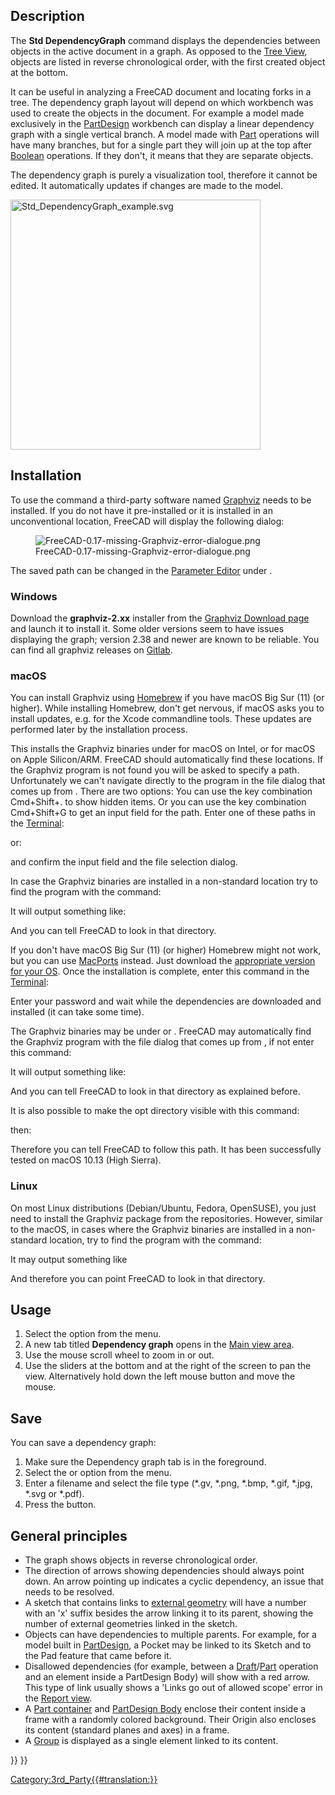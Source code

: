 <languages/>
<translate>

<!--T:39-->
{{Docnav
|[[Std_SceneInspector|SceneInspector]]
|[[Std_ExportDependencyGraph|ExportDependencyGraph]]
|[[Std_Tools_Menu|Std Tools Menu]]
|IconL=Std_SceneInspector.svg
|IconR=
|IconC=Freecad.svg
}}

<!--T:1-->
{{GuiCommand
|Name=Std DependencyGraph
|MenuLocation=Tools → Dependency graph...
|Workbenches=All
|SeeAlso=[[Std_ExportDependencyGraph|Std ExportDependencyGraph]]
}}

== Description == <!--T:6-->

<!--T:7-->
The '''Std DependencyGraph''' command displays the dependencies between objects in the active document in a graph. As opposed to the [[Tree_View|Tree View]], objects are listed in reverse chronological order, with the first created object at the bottom.

<!--T:18-->
It can be useful in analyzing a FreeCAD document and locating forks in a tree. The dependency graph layout will depend on which workbench was used to create the objects in the document. For example a model made exclusively in the [[PartDesign_Workbench|PartDesign]] workbench can display a linear dependency graph with a single vertical branch. A model made with [[Part_Workbench|Part]] operations will have many branches, but for a single part they will join up at the top after [[Part_Boolean|Boolean]] operations. If they don't, it means that they are separate objects.

<!--T:19-->
The dependency graph is purely a visualization tool, therefore it cannot be edited. It automatically updates if changes are made to the model.

</translate>
[[Image:Std_DependencyGraph_example.svg|400px]]
<translate>
<!--T:8-->
{{Caption|Example of a dependency graph with a PartDesign body on the left and an object created with Part operations on the right}}

==Installation== <!--T:32--> 

<!--T:9-->
To use the command a third-party software named [https://graphviz.org/ Graphviz] needs to be installed. If you do not have it pre-installed or it is installed in an unconventional location, FreeCAD will display the following dialog:

<!--T:30-->
[[File:FreeCAD-0.17-missing-Graphviz-error-dialogue.png]]

<!--T:50-->
The saved path can be changed in the [[Std_DlgParameter|Parameter Editor]] under {{MenuCommand|BaseApp → Preferences → Paths → Graphviz}}.

===Windows=== <!--T:33--> 

<!--T:15-->
Download the '''graphviz-2.xx''' installer from the [https://graphviz.org/download/#windows Graphviz Download page] and launch it to install it. Some older versions seem to have issues displaying the graph; version 2.38 and newer are known to be reliable. You can find all graphviz releases on [https://gitlab.com/graphviz/graphviz/-/releases Gitlab].

===macOS=== <!--T:34--> 

<!--T:11-->
You can install Graphviz using [https://brew.sh/ Homebrew] if you have macOS Big Sur (11) (or higher). While installing Homebrew, don't get nervous, if macOS asks you to install updates, e.g. for the Xcode commandline tools. These updates are performed later by the installation process.

</translate>
{{Code|lang=text|code=
brew install graphviz
}}
<translate>

<!--T:12-->
This installs the Graphviz binaries under {{FileName|/usr/local/bin}} for macOS on Intel, or {{FileName|/opt/homebrew}} for macOS on Apple Silicon/ARM. FreeCAD should automatically find these locations. If the Graphviz program is not found you will be asked to specify a path. Unfortunately we can't navigate directly to the program in the file dialog that comes up from {{MenuCommand|Tools → Dependency graph...}}. There are two options: You can use the key combination Cmd+Shift+. to show hidden items. Or you can use the key combination Cmd+Shift+G to get an input field for the path. Enter one of these paths in the [https://en.wikipedia.org/wiki/Terminal_(macOS) Terminal]:

</translate>
{{Code|lang=text|code=
/usr/local/bin
}}
<translate>

<!--T:41-->
or:

</translate>
{{Code|lang=text|code=
/opt/homebrew/bin
}}
<translate>

<!--T:13-->
and confirm the input field and the file selection dialog.

<!--T:21-->
In case the Graphviz binaries are installed in a non-standard location try to find the program with the command:

</translate>
{{Code|lang=text|code=
type dot
}}
<translate>

<!--T:22-->
It will output something like: 

</translate>
{{Code|lang=text|code=
dot is /usr/local/bin/dot
}}
<translate>

<!--T:23-->
And you can tell FreeCAD to look in that directory.

<!--T:42-->
If you don't have macOS Big Sur (11) (or higher) Homebrew might not work, but you can use [https://www.macports.org/index.php MacPorts] instead. Just download the [https://www.macports.org/install.php appropriate version for your OS]. Once the installation is complete, enter this command in the [https://en.wikipedia.org/wiki/Terminal_(macOS) Terminal]:

</translate>
{{Code|lang=text|code=
sudo port install graphviz
}}
<translate>

<!--T:43-->
Enter your password and wait while the dependencies are downloaded and installed (it can take some time).

<!--T:44-->
The Graphviz binaries may be under {{FileName|/usr/local/bin}} or {{FileName|/opt/local/bin/dot}}. FreeCAD may automatically find the Graphviz program with the file dialog that comes up from {{MenuCommand|Tools → Dependency graph...}}, if not enter this command:

</translate>
{{Code|lang=text|code=
type dot
}}
<translate>

<!--T:45-->
It will output something like:

</translate>
{{Code|lang=text|code=
dot is /opt/local/bin/dot
}}
<translate>

<!--T:46-->
And you can tell FreeCAD to look in that directory as explained before.

<!--T:47-->
It is also possible to make the opt directory visible with this command:

</translate>
{{Code|lang=text|code=
defaults write com.apple.finder AppleShowAllFiles YES;
}}
<translate>

<!--T:48-->
then:

</translate>
{{Code|lang=text|code=
killall Finder /System/Library/CoreServices/Finder.app;
}}
<translate>

<!--T:49-->
Therefore you can tell FreeCAD to follow this path. It has been successfully tested on macOS 10.13 (High Sierra).

===Linux=== <!--T:35--> 

<!--T:10-->
On most Linux distributions (Debian/Ubuntu, Fedora, OpenSUSE), you just need to install the Graphviz package from the repositories. However, similar to the macOS, in cases where the Graphviz binaries are installed in a non-standard location, try to find the program with the command:

</translate>
{{Code|lang=text|code=
type dot
}}
<translate>

<!--T:24-->
It may output something like 

</translate>
{{Code|lang=text|code=
dot is /usr/local/bin/dot
}}
<translate>

<!--T:25-->
And therefore you can point FreeCAD to look in that directory.

==Usage== <!--T:37--> 

<!--T:20-->
# Select the {{MenuCommand|Tools → [[Image:Std_DependencyGraph.svg|16px]] Dependency graph...}} option from the menu.
# A new tab titled '''Dependency graph''' opens in the [[Main_view_area|Main view area]].
# Use the mouse scroll wheel to zoom in or out.
# Use the sliders at the bottom and at the right of the screen to pan the view. Alternatively hold down the left mouse button and move the mouse.

==Save== <!--T:38--> 

<!--T:17-->
You can save a dependency graph:
# Make sure the Dependency graph tab is in the foreground.
# Select the {{MenuCommand|File → [[Std_Save|Save]]}} or {{MenuCommand|File → [[Std_SaveAs|Save As]]}} option from the menu.
# Enter a filename and select the file type (*.gv, *.png, *.bmp, *.gif, *.jpg, *.svg or *.pdf).
# Press the {{Button|Save}} button.

==General principles== <!--T:26-->

<!--T:27-->
* The graph shows objects in reverse chronological order.
* The direction of arrows showing dependencies should always point down. An arrow pointing up indicates a cyclic dependency, an issue that needs to be resolved.
* A sketch that contains links to [[Sketcher_External|external geometry]] will have a number with an 'x' suffix besides the arrow linking it to its parent, showing the number of external geometries linked in the sketch.
* Objects can have dependencies to multiple parents. For example, for a model built in [[PartDesign_Workbench|PartDesign]], a Pocket may be linked to its Sketch and to the Pad feature that came before it.
* Disallowed dependencies (for example, between a [[Draft_Workbench|Draft]]/[[Part_Workbench|Part]] operation and an element inside a PartDesign Body) will show with a red arrow. This type of link usually shows a 'Links go out of allowed scope' error in the [[Report_view|Report view]].
* A [[Std_Part|Part container]] and [[PartDesign_Body|PartDesign Body]] enclose their content inside a frame with a randomly colored background. Their Origin also encloses its content (standard planes and axes) in a frame.
* A [[Std_Group|Group]] is displayed as a single element linked to its content.


<!--T:40-->
{{Docnav
|[[Std_SceneInspector|SceneInspector]]
|[[Std_ExportDependencyGraph|ExportDependencyGraph]]
|[[Std_Tools_Menu|Std Tools Menu]]
|IconL=Std_SceneInspector.svg
|IconR=
|IconC=Freecad.svg
}}

</translate>
{{Std_Base_navi{{#translation:}}}}
{{Userdocnavi{{#translation:}}}}
[[Category:3rd_Party{{#translation:}}]]